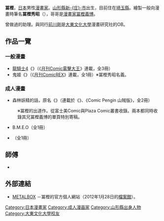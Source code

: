{{multiple issues|
{{unreferenced|time=2016-07-08T13:56:40+00:00}}
{{Notability Unreferenced|time=2016-07-08T13:56:40+00:00}}
}}
{{Infobox Comics creator
|名稱= 冨樫
|english= Togashi
|japanese=
|kana= とがし
|romaji= Togashi
|出生日期= {{Birth year and age|1969}}
|出生地點= {{JPN}}[[山形縣|山形縣]][[新庄市|新-{庄}-市]]
|逝世日期= 
|逝世地點= 
|國籍= {{JPN}}
|職業= [[漫畫家|漫畫家]]
|類型= 一般向漫畫<br />[[成人漫畫|成人漫畫]]
|活動開始= 
|活動結束= 
|代表作= 
|獲得獎項= 
}}
{{Japanese|japanese=冨樫 秀昭|kana=とがし ひであき|romaji=Togashi Hideaki}}
'''冨樫'''{{BD|1969年|catIdx=とがし}}，[[日本|日本]]男性[[漫畫家|漫畫家]]。[[山形縣|山形縣]][[新庄市|新-{庄}-市]]出生，目前住在[[埼玉縣|埼玉縣]]。繪製一般向漫畫時筆名'''冨樫秀昭'''（{{lang|ja|とがし ひであき}}），哥哥是[[漫畫家|漫畫家]][[冨樫義博|冨樫義博]]。

曾做過{{link-ja|薄根正俊|うすね正俊}}的助理。與同行[[前川剛|前川剛]]是[[大東文化大學|大東文化大學]]漫畫研究社的OB。

== 作品一覽 ==
=== 一般漫畫 ===
* [[龍騎士4|龍騎士4]]《{{lang|ja|ドラゴンナイト4}}》（《[[月刊Comic電擊大王|月刊Comic電擊大王]]》連載，全3冊）
* 鬼姬《{{lang|ja|鬼姫}}》（《[[Comic_REX|月刊ComicREX]]》連載，全1冊）※冨樫秀昭名義。

=== 成人漫畫 ===
* 森林妖精的話，原名《{{lang|ja|森の妖精のはなし}}》（連載於《{{link-ja|Comic Pengin Club|COMICペンギンクラブ}}》、《Comic Pengin 山賊版》，全2冊）
: ※冨樫的出道作。從富士美Comic與Plaza Comic叢書收錄。兩本都同時收錄其兄冨樫義博的單頁特別寄稿。
* B.M.E.O（全1冊）
* {{lang|ja|よろず祟られ屋}}（全1冊）

== 師傅 ==
* {{link-ja|薄根正俊|うすね正俊}}

== 外部連結 ==
* [https://web.archive.org/web/20120128185148/http://www97.sakura.ne.jp/~metalbox/ METALBOX] {{ja icon}}－冨樫的官方個人網站（2012年1月28日的[[網際網路檔案館|檔案館]]）。
{{Manga-artist-stub}}
{{Normdaten}}
{{DEFAULTSORT:Togashi}}
[[Category:日本漫畫家|Category:日本漫畫家]]
[[Category:成人漫画家|Category:成人漫画家]]
[[Category:山形縣出身人物|Category:山形縣出身人物]]
[[Category:大東文化大學校友|Category:大東文化大學校友]]